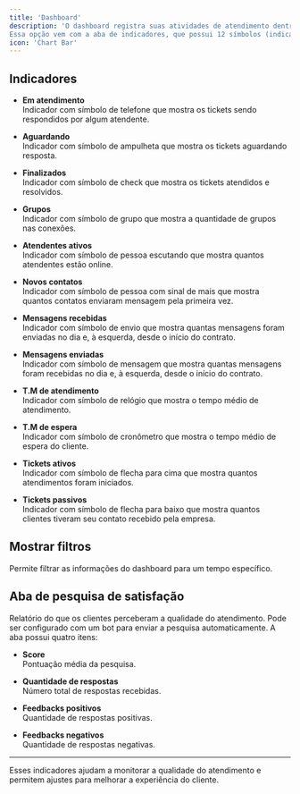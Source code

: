 ```yaml
---
title: 'Dashboard'
description: 'O dashboard registra suas atividades de atendimento dentro da plataforma.  
Essa opção vem com a aba de indicadores, que possui 12 símbolos (indicadores).'
icon: 'Chart Bar'
---
```


## Indicadores

- **Em atendimento**  
  Indicador com símbolo de telefone que mostra os tickets sendo respondidos por algum atendente.

- **Aguardando**  
  Indicador com símbolo de ampulheta que mostra os tickets aguardando resposta.

- **Finalizados**  
  Indicador com símbolo de check que mostra os tickets atendidos e resolvidos.

- **Grupos**  
  Indicador com símbolo de grupo que mostra a quantidade de grupos nas conexões.

- **Atendentes ativos**  
  Indicador com símbolo de pessoa escutando que mostra quantos atendentes estão online.

- **Novos contatos**  
  Indicador com símbolo de pessoa com sinal de mais que mostra quantos contatos enviaram mensagem pela primeira vez.

- **Mensagens recebidas**  
  Indicador com símbolo de envio que mostra quantas mensagens foram enviadas no dia e, à esquerda, desde o início do contrato.

- **Mensagens enviadas**  
  Indicador com símbolo de mensagem que mostra quantas mensagens foram recebidas no dia e, à esquerda, desde o início do contrato.

- **T.M de atendimento**  
  Indicador com símbolo de relógio que mostra o tempo médio de atendimento.

- **T.M de espera**  
  Indicador com símbolo de cronômetro que mostra o tempo médio de espera do cliente.

- **Tickets ativos**  
  Indicador com símbolo de flecha para cima que mostra quantos atendimentos foram iniciados.

- **Tickets passivos**  
  Indicador com símbolo de flecha para baixo que mostra quantos clientes tiveram seu contato recebido pela empresa.

## Mostrar filtros

Permite filtrar as informações do dashboard para um tempo específico.

## Aba de pesquisa de satisfação

Relatório do que os clientes perceberam a qualidade do atendimento. Pode ser configurado com um bot para enviar a pesquisa automaticamente. A aba possui quatro itens:

- **Score**  
  Pontuação média da pesquisa.

- **Quantidade de respostas**  
  Número total de respostas recebidas.

- **Feedbacks positivos**  
  Quantidade de respostas positivas.

- **Feedbacks negativos**  
  Quantidade de respostas negativas.

---

Esses indicadores ajudam a monitorar a qualidade do atendimento e permitem ajustes para melhorar a experiência do cliente.
